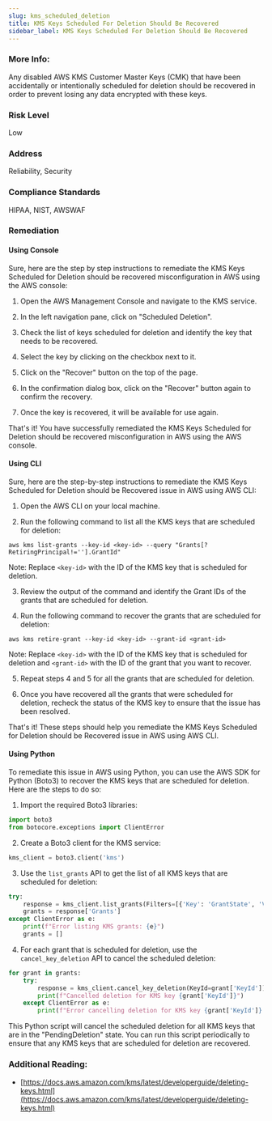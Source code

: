 ```yaml
---
slug: kms_scheduled_deletion
title: KMS Keys Scheduled For Deletion Should Be Recovered
sidebar_label: KMS Keys Scheduled For Deletion Should Be Recovered
---
```


### More Info:

Any disabled AWS KMS Customer Master Keys (CMK) that have been accidentally or intentionally scheduled for deletion should be recovered in order to prevent losing any data encrypted with these keys.

### Risk Level

Low

### Address

Reliability, Security

### Compliance Standards

HIPAA, NIST, AWSWAF

### Remediation

#### Using Console

Sure, here are the step by step instructions to remediate the KMS Keys Scheduled for Deletion should be recovered misconfiguration in AWS using the AWS console:

1. Open the AWS Management Console and navigate to the KMS service.

2. In the left navigation pane, click on "Scheduled Deletion".

3. Check the list of keys scheduled for deletion and identify the key that needs to be recovered.

4. Select the key by clicking on the checkbox next to it.

5. Click on the "Recover" button on the top of the page.

6. In the confirmation dialog box, click on the "Recover" button again to confirm the recovery.

7. Once the key is recovered, it will be available for use again.

That's it! You have successfully remediated the KMS Keys Scheduled for Deletion should be recovered misconfiguration in AWS using the AWS console.

#### Using CLI

Sure, here are the step-by-step instructions to remediate the KMS Keys Scheduled for Deletion should be Recovered issue in AWS using AWS CLI:

1. Open the AWS CLI on your local machine.

2. Run the following command to list all the KMS keys that are scheduled for deletion:

```
aws kms list-grants --key-id <key-id> --query "Grants[?RetiringPrincipal!=''].GrantId"
```

Note: Replace `<key-id>` with the ID of the KMS key that is scheduled for deletion.

3. Review the output of the command and identify the Grant IDs of the grants that are scheduled for deletion.

4. Run the following command to recover the grants that are scheduled for deletion:

```
aws kms retire-grant --key-id <key-id> --grant-id <grant-id>
```

Note: Replace `<key-id>` with the ID of the KMS key that is scheduled for deletion and `<grant-id>` with the ID of the grant that you want to recover.

5. Repeat steps 4 and 5 for all the grants that are scheduled for deletion.

6. Once you have recovered all the grants that were scheduled for deletion, recheck the status of the KMS key to ensure that the issue has been resolved.

That's it! These steps should help you remediate the KMS Keys Scheduled for Deletion should be Recovered issue in AWS using AWS CLI.

#### Using Python

To remediate this issue in AWS using Python, you can use the AWS SDK for Python (Boto3) to recover the KMS keys that are scheduled for deletion. Here are the steps to do so:

1. Import the required Boto3 libraries:

```python
import boto3
from botocore.exceptions import ClientError
```

2. Create a Boto3 client for the KMS service:

```python
kms_client = boto3.client('kms')
```

3. Use the `list_grants` API to get the list of all KMS keys that are scheduled for deletion:

```python
try:
    response = kms_client.list_grants(Filters=[{'Key': 'GrantState', 'Values': ['PendingDeletion']}])
    grants = response['Grants']
except ClientError as e:
    print(f"Error listing KMS grants: {e}")
    grants = []
```

4. For each grant that is scheduled for deletion, use the `cancel_key_deletion` API to cancel the scheduled deletion:

```python
for grant in grants:
    try:
        response = kms_client.cancel_key_deletion(KeyId=grant['KeyId'])
        print(f"Cancelled deletion for KMS key {grant['KeyId']}")
    except ClientError as e:
        print(f"Error cancelling deletion for KMS key {grant['KeyId']}: {e}")
```

This Python script will cancel the scheduled deletion for all KMS keys that are in the "PendingDeletion" state. You can run this script periodically to ensure that any KMS keys that are scheduled for deletion are recovered.

### Additional Reading:

- [https://docs.aws.amazon.com/kms/latest/developerguide/deleting-keys.html](https://docs.aws.amazon.com/kms/latest/developerguide/deleting-keys.html) 

